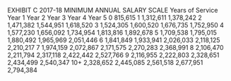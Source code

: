 EXHIBIT C
2017-18 MINIMUM ANNUAL SALARY SCALE
Years of
Service Year 1 Year 2 Year 3 Year 4 Year 5
0 815,615
1 1,312,611 1,378,242
2 1,471,382 1,544,951 1,618,520
3 1,524,305 1,600,520 1,676,735 1,752,950
4 1,577,230 1,656,092 1,734,954 1,813,816 1,892,678
5 1,709,538 1,795,015 1,880,492 1,965,969 2,051,446
6 1,841,849 1,933,941 2,026,033 2,118,125 2,210,217
7 1,974,159 2,072,867 2,171,575 2,270,283 2,368,991
8 2,106,470 2,211,794 2,317,118 2,422,442 2,527,766
9 2,116,955 2,222,803 2,328,651 2,434,499 2,540,347
10+ 2,328,652 2,445,085 2,561,518 2,677,951 2,794,384